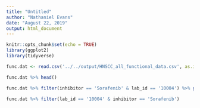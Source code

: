 ```yaml
---
title: "Untitled"
author: "Nathaniel Evans"
date: "August 22, 2019"
output: html_document
---
```


```r
knitr::opts_chunk$set(echo = TRUE)
library(ggplot2)
library(tidyverse)
```




```r

func.dat <- read.csv('../../output/HNSCC_all_functional_data.csv', as.is =T)

func.dat %>% head()

func.dat %>% filter(inhibitor == 'Sorafenib' & lab_id == '10004') %>% ggplot(aes(x=conc_norm , y=cell_viab)) + geom_point() + geom_smooth(color='blue', se = F, method='glm', method.args=list(family=binomial(link="probit"))) + geom_smooth(color='red', se=F, method='lm', alpha=0.3) + geom_smooth(method="lm",formula=y ~ poly(x, 5, raw=TRUE),color="red", se=F) + ggtitle('Dose-response Curve')

func.dat %>% filter(lab_id == '10004' & inhibitor == 'Sorafenib')

```

